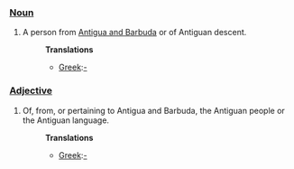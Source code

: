 ===[[Noun]]===
#A person from [[Antigua and Barbuda]] or of Antiguan descent.
#:'''Translations'''
#:*[[Greek]]:[[-]]

===[[Adjective]]===
#Of, from, or pertaining to Antigua and Barbuda, the Antiguan people or the Antiguan language.
#:'''Translations'''
#:*[[Greek]]:[[-]]